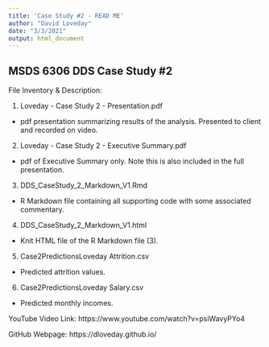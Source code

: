 ---
title: 'Case Study #2 - READ ME'
author: "David Loveday"
date: "3/3/2021"
output: html_document
---

## MSDS 6306 DDS Case Study #2

File Inventory & Description:

(1) Loveday - Case Study 2 - Presentation.pdf
  - pdf presentation summarizing results of the analysis.  Presented to client and recorded on video.

(2) Loveday - Case Study 2 - Executive Summary.pdf
  - pdf of Executive Summary only. Note this is also included in the full presentation.
  
(3) DDS_CaseStudy_2_Markdown_V1.Rmd
  - R Markdown file containing all supporting code with some associated commentary.

(4) DDS_CaseStudy_2_Markdown_V1.html
  - Knit HTML file of the R Markdown file (3).
  
(5) Case2PredictionsLoveday Attrition.csv
  - Predicted attrition values.
  
(6) Case2PredictionsLoveday Salary.csv
  - Predicted monthly incomes.
  

YouTube Video Link:
https://www.youtube.com/watch?v=psiWavyPYo4

GitHub Webpage:
https://dloveday.github.io/
